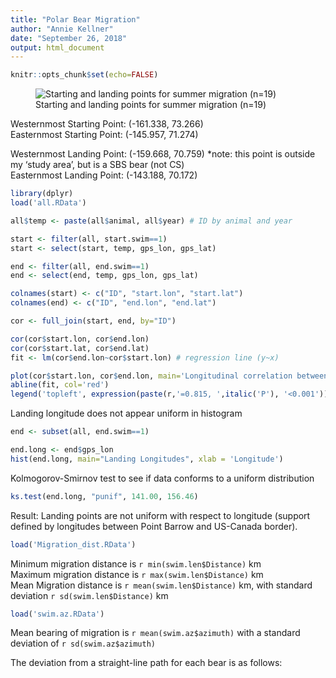 ```yaml
---
title: "Polar Bear Migration"
author: "Annie Kellner"
date: "September 26, 2018"
output: html_document
---
```

```r
knitr::opts_chunk$set(echo=FALSE)
```

![Starting and landing points for summer migration (n=19)](map_migration.png)

Westernmost Starting Point: (-161.338, 73.266) <br>
Easternmost Starting Point: (-145.957, 71.274) <br>

Westernmost Landing Point: (-159.668, 70.759) *note: this point is outside my 'study area', but is a SBS bear (not CS) <br>
Easternmost Landing Point: (-143.188, 70.172) <br>
 

```r
library(dplyr)
load('all.RData')

all$temp <- paste(all$animal, all$year) # ID by animal and year

start <- filter(all, start.swim==1)
start <- select(start, temp, gps_lon, gps_lat)

end <- filter(all, end.swim==1)
end <- select(end, temp, gps_lon, gps_lat)

colnames(start) <- c("ID", "start.lon", "start.lat")
colnames(end) <- c("ID", "end.lon", "end.lat")

cor <- full_join(start, end, by="ID")

cor(cor$start.lon, cor$end.lon)
cor(cor$start.lat, cor$end.lat)
fit <- lm(cor$end.lon~cor$start.lon) # regression line (y~x)

plot(cor$start.lon, cor$end.lon, main='Longitudinal correlation between starting and landing', xlab = 'Starting Longitude', ylab = 'Landing Longitude', pch=19)
abline(fit, col='red')
legend('topleft', expression(paste(r,'=0.815, ',italic('P'), '<0.001')))
```

Landing longitude does not appear uniform in histogram

```r
end <- subset(all, end.swim==1)

end.long <- end$gps_lon
hist(end.long, main="Landing Longitudes", xlab = 'Longitude')
```

Kolmogorov-Smirnov test to see if data conforms to a uniform distribution

```r
ks.test(end.long, "punif", 141.00, 156.46)
```

Result: Landing points are not uniform with respect to longitude (support defined by longitudes between Point Barrow and US-Canada border).

```r
load('Migration_dist.RData')
```

Minimum migration distance is `r min(swim.len$Distance)` km <br>
Maximum migration distance is `r max(swim.len$Distance)` km <br>
Mean Migration distance is `r mean(swim.len$Distance)` km, with standard deviation `r sd(swim.len$Distance)` km <br>

```r
load('swim.az.RData')
```

Mean bearing of migration is `r mean(swim.az$azimuth)` with a standard deviation of `r sd(swim.az$azimuth)`

The deviation from a straight-line path for each bear is as follows:

```r

```


